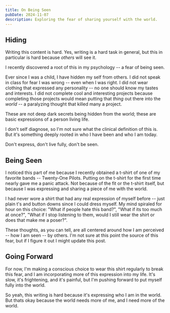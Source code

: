 ```yaml
---
title: On Being Seen
pubDate: 2024-11-07
description: Exploring the fear of sharing yourself with the world. 
---
```


<WordOfMikCallout />

## Hiding

Writing this content is hard. Yes, writing is a hard task in general, but this in particular is hard because _others_ will see it.

I recently discovered a root of this in my psychology -- a fear of being seen. 

Ever since I was a child, I have hidden my self from others. I did not speak in class for fear I was wrong -- even when I was right. I did not wear clothing that expressed any personality -- no one should know my tastes and interests. I did not complete cool and interesting projects because completing those projects would mean putting that _thing_ out there into the _world_ -- a paralyzing thought that killed many a project.

These are not deep dark secrets being hidden from the world; these are basic expressions of a person living life.   

I don't self diagnose, so I'm not sure what the clinical definition of this is. But it's something deeply rooted in who I have been and who I am today.

Don't express, don't live fully, don't be seen.

## Being Seen

I noticed this part of me because I recently obtained a t-shirt of one of my favorite bands -- Twenty-One Pilots. Putting on the t-shirt for the first time nearly gave me a panic attack. Not because of the fit or the t-shirt itself, but because I was expressing and sharing a piece of me with the world.

I had never wore a shirt that had any real expression of myself before -- just plain t's and button downs since I could dress myself. My mind spiraled for hour on this choice: "What if people hate this band?", "What if its too much at once?", "What if I stop listening to them, would I still wear the shirt or does that make me a poser?".

These thoughts, as you can tell, are all centered around how I am perceived -- how I am seen -- by others. I'm not sure at this point the source of this fear, but if I figure it out I might update this post.

## Going Forward

For now, I'm making a conscious choice to wear this shirt regularly to break this fear, and I am incorporating more of this expression into my life. It's slow, it's frightening, and it's painful, but I'm pushing forward to put myself fully into the world.

So yeah, this writing is hard because it's expressing who I am in the world. But thats okay because the world needs more of me, and I need more of the world.


